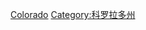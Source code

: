 {{commonscat|Transportation in Colorado}}

[[Category:美國各州交通|Colorado]]
[[Category:科罗拉多州|Category:科罗拉多州]]
